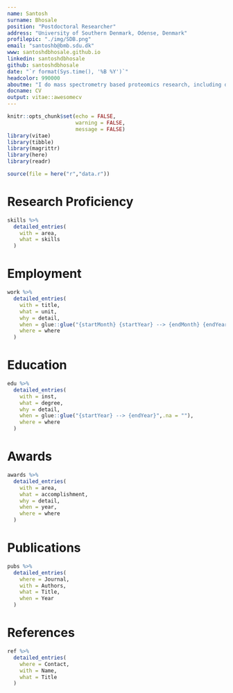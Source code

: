 ---
name: Santosh
surname: Bhosale
position: "Postdoctoral Researcher"
address: "University of Southern Denmark, Odense, Denmark"
profilepic: "./img/SDB.png"
email: "santoshb@bmb.sdu.dk"
www: santoshdbhosale.github.io
linkedin: santoshdbhosale
github: santoshdbhosale
date: "`r format(Sys.time(), '%B %Y')`"
headcolor: 990000
aboutme: "I do mass spectrometry based proteomics research, including discovery and validation of serum biomarkers in clinical samples. Collaborations with clinicians, mass spectrometry experts and bioinformaticians."
docname: CV
output: vitae::awesomecv
---

```{r setup, include=FALSE}
knitr::opts_chunk$set(echo = FALSE,
                      warning = FALSE,
                      message = FALSE)
library(vitae)
library(tibble)
library(magrittr)
library(here)
library(readr)

source(file = here("r","data.r"))

```

# Research Proficiency

```{r SKILLS}

skills %>%
  detailed_entries(
    with = area,
    what = skills
  )

```

# Employment

```{r EMPLOYMENT}

work %>%
  detailed_entries(
    with = title,
    what = unit,
    why = detail,
    when = glue::glue("{startMonth} {startYear} --> {endMonth} {endYear}",.na = ""),
    where = where
  )

```

\pagebreak

# Education

```{r EDUCATION}

edu %>%
  detailed_entries(
    with = inst,
    what = degree,
    why = detail,
    when = glue::glue("{startYear} --> {endYear}",.na = ""),
    where = where
  )

```

# Awards

```{r AWARDS}

awards %>%
  detailed_entries(
    with = area,
    what = accomplishment,
    why = detail,
    when = year,
    where = where
  )

```

# Publications

```{r PUBLICATIONS}
pubs %>% 
  detailed_entries(
    where = Journal,
    with = Authors, 
    what = Title,
    when = Year
  )
```

# References

```{r REFERENCES}
ref %>% 
  detailed_entries(
    where = Contact,
    with = Name, 
    what = Title
  )
```

